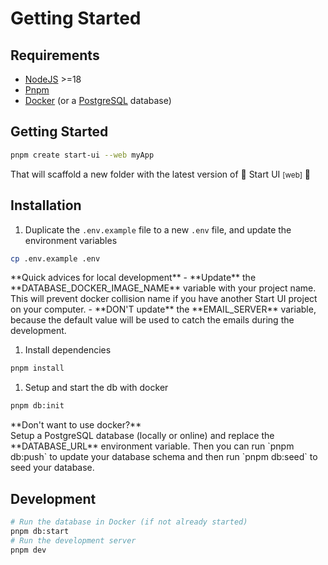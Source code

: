 
# Getting Started

## Requirements

- [NodeJS](https://nodejs.org/) >=18
- [Pnpm](https://pnpm.io/)
- [Docker](https://www.docker.com/) (or a [PostgreSQL](https://www.postgresql.org/) database)

## Getting Started

```bash
pnpm create start-ui --web myApp
```

That will scaffold a new folder with the latest version of 🚀 Start UI <small>[web]</small> 🎉

## Installation

1. Duplicate the `.env.example` file to a new `.env` file, and update the environment variables

```bash
cp .env.example .env
```

<Callout type="info">
**Quick advices for local development**
- **Update** the **DATABASE_DOCKER_IMAGE_NAME** variable with your project name. This will prevent docker collision name if you have another Start UI project on your computer.
- **DON'T update** the **EMAIL_SERVER** variable, because the default value will be used to catch the emails during the development.
</Callout>

1. Install dependencies
```bash
pnpm install
```

1. Setup and start the db with docker
```bash
pnpm db:init
```
<Callout type="info">
**Don't want to use docker?**<br />
Setup a PostgreSQL database (locally or online) and replace the **DATABASE_URL** environment variable. Then you can run `pnpm db:push` to update your database schema and then run `pnpm db:seed` to seed your database.
</Callout>

## Development

```bash
# Run the database in Docker (if not already started)
pnpm db:start
# Run the development server
pnpm dev
```
